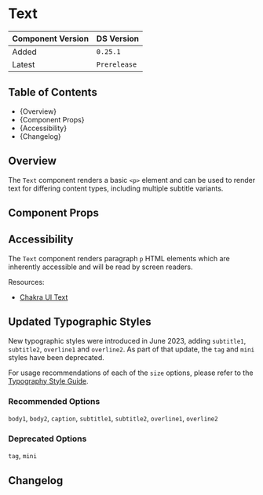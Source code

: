 

<Meta of={TextStories} />

# Text

| Component Version | DS Version   |
| ----------------- | ------------ |
| Added             | `0.25.1`     |
| Latest            | `Prerelease` |

## Table of Contents

- {<Link href="#overview" target="_self">Overview</Link>}
- {<Link href="#component-props" target="_self">Component Props</Link>}
- {<Link href="#accessibility" target="_self">Accessibility</Link>}
- {<Link href="#changelog" target="_self">Changelog</Link>}

## Overview

<Description of={TextStories} />

The `Text` component renders a basic `<p>` element and can be used to render
text for differing content types, including multiple subtitle variants.

## Component Props

<Canvas of={TextStories.WithControls} />

<ArgTypes of={TextStories.WithControls} />

## Accessibility

The `Text` component renders paragraph `p` HTML elements which are inherently
accessible and will be read by screen readers.

Resources:

- [Chakra UI Text](https://chakra-ui.com/docs/components/typography/text)

## Updated Typographic Styles

New typographic styles were introduced in June 2023, adding `subtitle1`,
`subtitle2`, `overline1` and `overline2`. As part of that update, the `tag` and
`mini` styles have been deprecated.

For usage recommendations of each of the `size` options, please refer to the
[Typography Style
Guide](../?path=/docs/style-guide-typography--docs#text-display-sizes).

### Recommended Options

`body1`, `body2`, `caption`, `subtitle1`, `subtitle2`, `overline1`, `overline2`

<Canvas of={TextStories.RecommendedOptions} />

### Deprecated Options

`tag`, `mini`

<Canvas of={TextStories.DeprecatedOptions} />

## Changelog

<ComponentChangelogTable changelogData={changelogData} />
